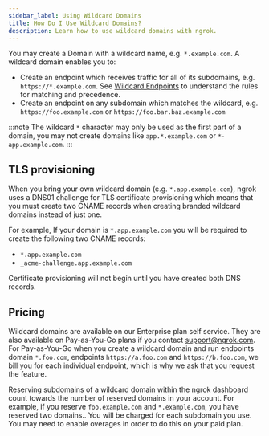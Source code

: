 ```yaml
---
sidebar_label: Using Wildcard Domains
title: How Do I Use Wildcard Domains?
description: Learn how to use wildcard domains with ngrok.
---
```


You may create a Domain with a wildcard name, e.g. `*.example.com`. A wildcard domain enables you to:

- Create an endpoint which receives traffic for all of its subdomains, e.g. `https://*.example.com`. See [Wildcard Endpoints](/universal-gateway/http/#wildcard-endpoints) to understand the rules for matching and precedence.
- Create an endpoint on any subdomain which matches the wildcard, e.g. `https://foo.example.com` or `https://foo.bar.baz.example.com`

:::note
The wildcard `*` character may only be used as the first part of a
domain, you may not create domains like `app.*.example.com` or
`*-app.example.com`.
:::

## TLS provisioning

When you bring your own wildcard domain (e.g. `*.app.example.com`), ngrok uses
a DNS01 challenge for TLS certificate provisioning which means that you must
create two CNAME records when creating branded wildcard domains instead of just
one.

For example, If your domain is `*.app.example.com` you will be required to create the
following two CNAME records:

- `*.app.example.com`
- `_acme-challenge.app.example.com`

Certificate provisioning will not begin until you have created both DNS
records.

## Pricing

Wildcard domains are available on our Enterprise plan self service. They are also available on Pay-as-You-Go plans if you contact support@ngrok.com. For Pay-as-You-Go when you create a wildcard domain and run endpoints domain `*.foo.com`, endpoints `https://a.foo.com` and `https://b.foo.com`, we bill you for each individual endpoint, which is why we ask that you request the feature.

Reserving subdomains of a wildcard domain within the ngrok dashboard count towards the number of reserved domains in your account. For example, if you reserve `foo.example.com` and `*.example.com`, you have reserved two domains.. You will be charged for each subdomain you use. You may need to enable overages in order to do this on your paid plan.
